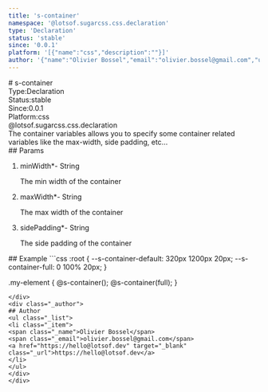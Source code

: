 ```yaml
---
title: 's-container'
namespace: '@lotsof.sugarcss.css.declaration'
type: 'Declaration'
status: 'stable'
since: '0.0.1'
platform: '[{"name":"css","description":""}]'
author: '{"name":"Olivier Bossel","email":"olivier.bossel@gmail.com","url":"https://hello@lotsof.dev"}'
---
```

<div class="docmap-mdx">
# s-container
<div class="_metas">
<div class="_type"><span class="_type-label">Type:</span><span class="_type-value">Declaration</span></div>
<div class="_status"><span class="_status-label">Status:</span><span class="_status-value -stable">stable</span></div>
<div class="_since"><span class="_since-label">Since:</span><span class="_since-value">0.0.1</span></div>
<div class="_platform"><span class="_platform-label">Platform:</span><span class="_platform-value -css">css</span></div>
</div>
<div class="_namespace">@lotsof.sugarcss.css.declaration</div>
<div class="_description typo-format typo-rhythm">
The container variables allows you to specify some container related variables like the max-width, side padding, etc...
</div>
<div class="_params">
## Params
<ol class="_list">
<li class="_item">
<span class="_name">minWidth<span class="_required">*</span></span><span class="_default">-</span> <span class="_type">String</span>
<p class="_description">The min width of the container</p>
</li>
<li class="_item">
<span class="_name">maxWidth<span class="_required">*</span></span><span class="_default">-</span> <span class="_type">String</span>
<p class="_description">The max width of the container</p>
</li>
<li class="_item">
<span class="_name">sidePadding<span class="_required">*</span></span><span class="_default">-</span> <span class="_type">String</span>
<p class="_description">The side padding of the container</p>
</li>
</ol>
</div>
<div class="_examples">
## Example
```css
:root {
   --s-container-default: 320px 1200px 20px;
   --s-container-full: 0 100% 20px;
}

.my-element {
   @s-container();
   @s-container(full);
}
```
</div>
<div class="_author">
## Author
<ul class="_list">
<li class="_item">
<span class="_name">Olivier Bossel</span>
<span class="_email">olivier.bossel@gmail.com</span>
<a href="https://hello@lotsof.dev" target="_blank" class="_url">https://hello@lotsof.dev</a>
</li>
</ul>
</div>
</div>